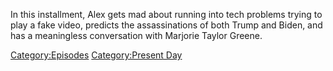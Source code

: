 {{DEFAULTSORT:
    #_EPISODE_0846:September 3, 2023
}}{{Episode
    | title           = September 3, 2023
    | caption         = Listen to this episode on [https://knowledgefight.libsyn.com/846-september-3-2023 Libsyn] [https://open.spotify.com/episode/7aOQQbswMx57SzeWgGgKD5 Spotify], Read the [[Transcript/846: September 3, 2023|Unofficial Transcript]], View discussion on [https://reddit.com/16b9of1 Reddit]
    | episodeNumber   = 846
    | length          = 00:58:19
    | airDate         = September 6, 2023
    | coverageDate    = September 3, 2023
    | episodeType     = [[:Category:Present Day|Present Day]]
    | appearance      = [[Marjorie Taylor Greene]], [[Donald Trump]]
    | previousEpisode = [[845: September 2, 2023]]
    | nextEpisode     = [[847: Chatting with Sophie From Mars]]
}}

{{Stub}}

In this installment, Alex gets mad about running into tech problems trying to play a fake video, predicts the assassinations of both Trump and Biden, and has a meaningless conversation with Marjorie Taylor Greene.

[[Category:Episodes]]
[[Category:Present Day]]
